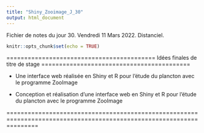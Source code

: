 ```yaml
---
title: "Shiny_Zooimage_J_30"
output: html_document
---
```


Fichier de notes du jour 30. Vendredi 11 Mars 2022.   Distanciel.

```r
knitr::opts_chunk$set(echo = TRUE)
```

========================================== Idées finales de titre de stage ==========================================

 - Une interface web réalisée en Shiny et R pour l’étude du plancton avec le programme ZooImage
 
 - Conception et réalisation d’une interface web en Shiny et R pour l’étude du plancton avec le programme ZooImage

=====================================================================================================================